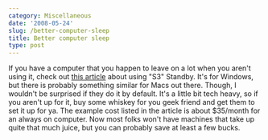 ```yaml
---
category: Miscellaneous
date: '2008-05-24'
slug: /better-computer-sleep
title: Better computer sleep
type: post
---
```



If you have a computer that you happen to leave on a lot when you
aren't using it, check out
[this article](http://www.exoid.com/?page_id=47) about using "S3"
Standby. It's for Windows, but there is probably something similar
for Macs out there. Though, I wouldn't be surprised if they do it
by default. It's a little bit tech heavy, so if you aren't up for
it, buy some whiskey for you geek friend and get them to set it up
for ya. The example cost listed in the article is about $35/month
for an always on computer. Now most folks won't have machines that
take up quite that much juice, but you can probably save at least a
few bucks.